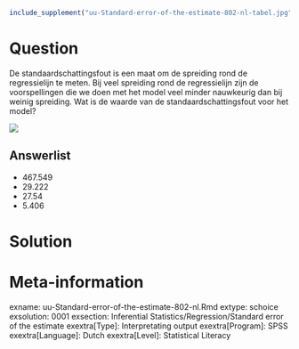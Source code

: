 ```r
include_supplement("uu-Standard-error-of-the-estimate-802-nl-tabel.jpg", recursive = TRUE)
```



Question
========
  
De standaardschattingsfout is een maat om de spreiding rond de regressielijn te meten. Bij veel spreiding rond de regressielijn zijn de voorspellingen die we doen met het model veel minder nauwkeurig dan bij weinig spreiding. Wat is de waarde van de standaardschattingsfout voor het model?

![](uu-Standard-error-of-the-estimate-802-nl-tabel.jpg)
  
Answerlist
----------
* 467.549
* 29.222
* 27.54
* 5.406


Solution
========
  


Meta-information
================
exname: uu-Standard-error-of-the-estimate-802-nl.Rmd
extype: schoice
exsolution: 0001
exsection: Inferential Statistics/Regression/Standard error of the estimate
exextra[Type]: Interpretating output
exextra[Program]: SPSS
exextra[Language]: Dutch
exextra[Level]: Statistical Literacy
